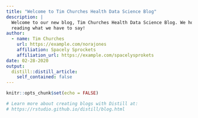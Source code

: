 ```yaml
---
title: "Welcome to Tim Churches Health Data Science Blog"
description: |
  Welcome to our new blog, Tim Churches Health Data Science Blog. We hope you enjoy 
  reading what we have to say!
author:
  - name: Tim Churches 
    url: https://example.com/norajones
    affiliation: Spacely Sprockets
    affiliation_url: https://example.com/spacelysprokets
date: 02-28-2020
output:
  distill::distill_article:
    self_contained: false
---
```


```r
knitr::opts_chunk$set(echo = FALSE)

# Learn more about creating blogs with Distill at:
# https://rstudio.github.io/distill/blog.html

```



